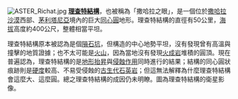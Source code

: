 [[File:ASTER_Richat.jpg|left]]
'''[[理查特結構|理查特結構]]'''，也被稱為「撒哈拉之眼」，是一個位於[[撒哈拉沙漠|撒哈拉沙漠]]西部、[[茅利塔尼亞|茅利塔尼亞]]境內的巨大[[同心圓|同心圓]]地形。理查特結構的直徑有50公里，[[海拔|海拔]]高度約400公尺，整體相當平坦。

理查特結構原本被認為是個[[隕石坑|隕石坑]]，但構造的中心地勢平坦，沒有發現曾有高溫與撞擊的地質證據；也不太可能是[[火山|火山]]，因為當地沒有發現[[火成岩|火成岩]]堆積的圓頂。現在普遍認為，理查特結構的是[[造山運動|地形抬昇]]與[[侵蝕作用|侵蝕作用]]同時進行的結果；結構的同心圓狀痕跡則是[[硬度|硬度]]較高、不易受侵蝕的[[古生代|古生代]][[石英岩|石英岩]]；但這無法解釋為什麼理查特結構會這麼大、這麼圓。總之理查特結構的成因仍未明瞭。圖為理查特結構的衛星影像。